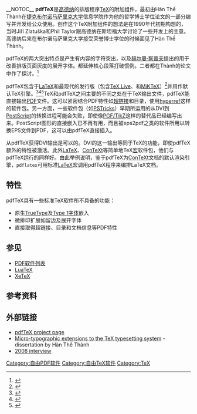 {{lowercase|pdfTeX}}
{{noteTA|G1=IT|G2=FL|G3=大学}}
{{Infobox software
 | name = pdf{{TeX}}
 | screenshot =
 | caption =
 | author = Hàn Thế Thành
 | developer = The pdfTeX team
 | latest release version = 1.40.17
 | latest release date = {{Start date and age|2016|06}}
 | latest preview version=
 | latest preview date = <!-- {{Start date and be |YYYY|MM|DD}} -->
 | operating_system = 跨平台
 | genre = 排版
 | license = [[GNU通用公共许可协议|GNU通用公共许可协议]]
 | website = {{URL|http://www.pdftex.org/}}
}}
__NOTOC__
'''pdfTeX'''是[[高德纳|高德纳]]的排版程序[[TeX|TeX]]的附加组件，最初由Hàn Thế Thành在[[捷克|捷克]][[布尔诺|布尔诺]][[马萨里克大学|马萨里克大学]]信息学院作为他的哲学博士学位论文的一部分编写并开发给公众使用。创作这个TeX附加组件的想法是在1990年代初期构想的，当时Jiří Zlatuška和Phil Taylor跟高德纳在斯坦福大学讨论了一些开发上的主意。高德纳后来在布尔诺马萨里克大学接受荣誉博士学位的时候面见了Hàn Thế Thành。

pdfTeX的两大突出特点是产生有{{link-en|悬挂标点|hanging punctuation}}内容的字符突出，以及[[赫尔曼·察普夫|赫尔曼·察普夫]]提出的用于改善排版页面灰度的展开字体。都延伸核心段落打破惯例。二者都在Thành的论文中作了探讨。<ref>{{Cite web |url=http://www.pragma-ade.com/pdftex/thesis.pdf |title=PhD thesis |accessdate=2015-01-07 |archive-date=2014-09-11 |archive-url=https://web.archive.org/web/20140911190021/http://www.pragma-ade.com/pdftex/thesis.pdf |dead-url=no }}</ref>

pdfTeX包含于[[LaTeX|LaTeX]]和{{link-en|ConTeXt|ConTeXt}}最现代的发行版（包含[[TeX_Live|TeX Live]]、{{link-en|MacTeX|MacTeX}}和[[MiKTeX|MiKTeX]]）<ref>{{Cite web |url=http://www.ctan.org/tex-archive/help/Catalogue/entries/pdftex.html |title=TeX catalogue online |access-date=2015-01-07 |archive-url=https://web.archive.org/web/20101225102032/http://www.ctan.org/tex-archive/help/Catalogue/entries/pdftex.html |archive-date=2010-12-25 |dead-url=yes }}</ref>并用作默认TeX引擎。<ref>{{Cite web |url=http://tug.org/teTeX/tetex-src/NEWS |title=teTeX news |accessdate=2015-01-07 |archive-date=2014-09-12 |archive-url=https://web.archive.org/web/20140912004317/http://tug.org/teTeX/tetex-src/NEWS |dead-url=no }}</ref><ref>{{Cite web |url=http://www.tug.org/texlive/doc.html |title=TeX Live manual |accessdate=2015-01-07 |archive-date=2014-09-11 |archive-url=https://web.archive.org/web/20140911045540/http://www.tug.org/texlive/doc.html |dead-url=no }}</ref><ref>{{Cite web |url=http://dojo.miktex.org/blogs/christian_schenk/archive/2006/05/16/488.aspx |title=Christian Schenk : MiKTeX 2.5: pdfetex becomes default engine |accessdate=2015-01-07 |archive-date=2007-09-07 |archive-url=https://web.archive.org/web/20070907131815/http://dojo.miktex.org/blogs/christian_schenk/archive/2006/05/16/488.aspx |dead-url=no }}</ref>TeX和pdfTeX之间主要的不同之处在于TeX输出{{link-en|DVI (文件格式)|DVI file format|DVI}}文件，pdfTeX能直接输出[[PDF|PDF]]文件。这可以紧密结合PDF特性如[[超链接|超链接]]和目录，使用[[hyperref|hyperref]]这样的软件包。另一方面，一些软件包（如[[PSTricks|PSTricks]]）早期所运用的从DVI到[[PostScript|PostScript]]的转换进程可能会失败，即使像[[PGF/TikZ|PGF/TikZ]]这样的替代品已经编写出来。PostScript图形的直接嵌入已不再有用，而且被eps2pdf之类的软件所用以转换EPS文件到PDF，这可以由pdfTeX直接插入。

从pdfTeX获得DVI输出是可以的。DVI的这一输出等同于TeX的功能，即使pdfTeX额外的{{link-en|微排印|microtypography}}特性被激活。此外[[LaTeX|LaTeX]]、[[ConTeXt|ConTeXt]]等简单地TeX[[巨集|宏]]软件包，他们与pdfTeX运行的同样好。由此举例说明，鉴于pdfTeX为[[ConTeXt|ConTeXt]]文档的默认渲染引擎，<tt>pdflatex</tt>可用标准[[LaTeX|LaTeX]]宏调用pdfTeX程序来编排LaTeX文档。

== 特性 ==

pdfTeX具有一些标准TeX软件所不具备的功能：
* 原生[[TrueType|TrueType]]及[[Type_1字体|Type 1字体]]嵌入
* 微排印扩展如留边{{link-en|字距调整|kerning}}及展开字体
* 直接取得超链接、目录和文档信息等PDF特性

== 参见 ==
{{Portal|自由软件}}
* [[PDF软件列表|PDF软件列表]]
* [[LuaTeX|LuaTeX]]
* [[XeTeX|XeTeX]]

==参考资料==
{{Reflist}}

==外部链接==
* [http://www.pdftex.org/ pdfTeX project page]
* [http://www.pragma-ade.com/pdftex/thesis.pdf  Micro-typographic extensions to the TeX typesetting system]{{Wayback|url=http://www.pragma-ade.com/pdftex/thesis.pdf |date=20140911190021 }} - dissertation by Hàn Thế Thành
* [http://tug.org/interviews/thanh.html  2008 interview]{{Wayback|url=http://tug.org/interviews/thanh.html |date=20140912165818 }}

{{TeX navbox}}
{{DEFAULTSORT:Pdftex}}
[[Category:自由PDF软件|Category:自由PDF软件]]
[[Category:自由TeX软件|Category:自由TeX软件]]
[[Category:TeX|Category:TeX]]